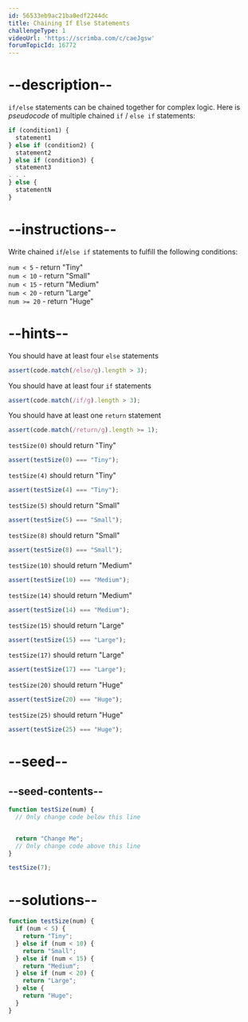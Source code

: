 ```yaml
---
id: 56533eb9ac21ba0edf2244dc
title: Chaining If Else Statements
challengeType: 1
videoUrl: 'https://scrimba.com/c/caeJgsw'
forumTopicId: 16772
---
```


# --description--

`if/else` statements can be chained together for complex logic. Here is <dfn>pseudocode</dfn> of multiple chained `if` / `else if` statements:

```js
if (condition1) {
  statement1
} else if (condition2) {
  statement2
} else if (condition3) {
  statement3
. . .
} else {
  statementN
}
```

# --instructions--

Write chained `if`/`else if` statements to fulfill the following conditions:

`num < 5` - return "Tiny"  
`num < 10` - return "Small"  
`num < 15` - return "Medium"  
`num < 20` - return "Large"  
`num >= 20` - return "Huge"

# --hints--

You should have at least four `else` statements

```js
assert(code.match(/else/g).length > 3);
```

You should have at least four `if` statements

```js
assert(code.match(/if/g).length > 3);
```

You should have at least one `return` statement

```js
assert(code.match(/return/g).length >= 1);
```

`testSize(0)` should return "Tiny"

```js
assert(testSize(0) === "Tiny");
```

`testSize(4)` should return "Tiny"

```js
assert(testSize(4) === "Tiny");
```

`testSize(5)` should return "Small"

```js
assert(testSize(5) === "Small");
```

`testSize(8)` should return "Small"

```js
assert(testSize(8) === "Small");
```

`testSize(10)` should return "Medium"

```js
assert(testSize(10) === "Medium");
```

`testSize(14)` should return "Medium"

```js
assert(testSize(14) === "Medium");
```

`testSize(15)` should return "Large"

```js
assert(testSize(15) === "Large");
```

`testSize(17)` should return "Large"

```js
assert(testSize(17) === "Large");
```

`testSize(20)` should return "Huge"

```js
assert(testSize(20) === "Huge");
```

`testSize(25)` should return "Huge"

```js
assert(testSize(25) === "Huge");
```

# --seed--

## --seed-contents--

```js
function testSize(num) {
  // Only change code below this line


  return "Change Me";
  // Only change code above this line
}

testSize(7);
```

# --solutions--

```js
function testSize(num) {
  if (num < 5) {
    return "Tiny";
  } else if (num < 10) {
    return "Small";
  } else if (num < 15) {
    return "Medium";
  } else if (num < 20) {
    return "Large";
  } else {
    return "Huge";
  }
}
```
